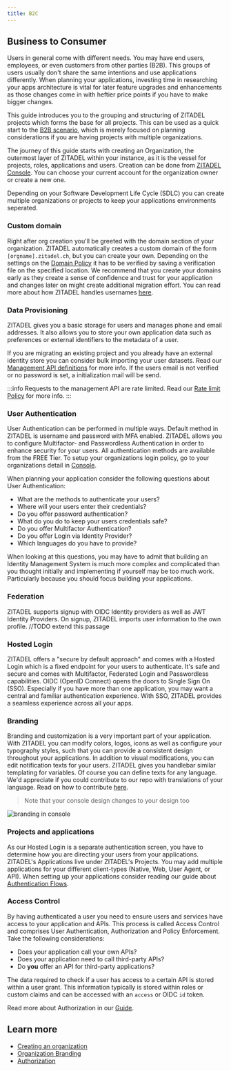 ```yaml
---
title: B2C
---
```



## Business to Consumer

Users in general come with different needs. You may have end users, employees, or even customers from other parties (B2B).
This groups of users usually don't share the same intentions and use applications differently.
When planning your applications, investing time in researching your apps architecture is vital for later feature upgrades and enhancements as those changes come in with heftier price points if you have to make bigger changes.

This guide introduces you to the grouping and structuring of ZITADEL projects which forms the base for all projects. This can be used as a quick start to the [B2B scenario](./b2b), which is merely focused on planning considerations if you are having projects with multiple organizations.

The journey of this guide starts with creating an Organization, the outermost layer of ZITADEL within your instance, as it is the vessel for projects, roles, applications and users.
Creation can be done from [ZITADEL Console](https://console.zitadel.ch/org/create). You can choose your current account for the organization owner or create a new one.

Depending on your Software Development Life Cycle (SDLC) you can create multiple organizations or projects to keep your applications environments seperated.

### Custom domain

Right after org creation you'll be greeted with the domain section of your organization.
ZITADEL automatically creates a custom domain of the form `[orgname].zitadel.ch`, but you can create your own. Depending on the settings on the [Domain Policy](../../concepts/structure/policies) it has to be verified by saving a verification file on the specified location.
We recommend that you create your domains early as they create a sense of confidence and trust for your application and changes later on might create additional migration effort.
You can read more about how ZITADEL handles usernames [here](../manage/console/organizations#how-zitadel-handles-usernames).

### Data Provisioning

ZITADEL gives you a basic storage for users and manages phone and email addresses. It also allows you to store your own application data such as preferences or external identifiers to the metadata of a user.

If you are migrating an existing project and you already have an external identity store you can consider bulk importing your user datasets.
Read our [Management API definitions](../../apis/proto/management#importhumanuser) for more info. If the users email is not verified or no password is set, a initialization mail will be send.

:::info
Requests to the management API are rate limited. Read our [Rate limit Policy](../../legal/rate-limit-policy) for more info.
:::

### User Authentication

User Authentication can be performed in multiple ways. Default method in ZITADEL is username and password with MFA enabled.
ZITADEL allows you to configure Multifactor- and Passwordless Authentication in order to enhance security for your users. All authentication methods are available from the FREE Tier.
To setup your organizations login policy, go to your organizations detail in [Console](https://console.zitadel.ch/org).

When planning your application consider the following questions about User Authentication:

- What are the methods to authenticate your users?
- Where will your users enter their credentials?
- Do you offer password authentication?
- What do you do to keep your users credentials safe?
- Do you offer Multifactor Authentication?
- Do you offer Login via Identity Provider?
- Which languages do you have to provide?

When looking at this questions, you may have to admit that building an Identity Management System is much more complex and complicated than you thought initially and implementing if yourself may be too much work.
Particularly because you should focus building your applications.

### Federation

ZITADEL supports signup with OIDC Identity providers as well as JWT Identity Providers. On signup, ZITADEL imports user information to the own profile.
//TODO extend this passage

### Hosted Login

ZITADEL offers a "secure by default approach" and comes with a Hosted Login which is a fixed endpoint for your users to authenticate.
It's safe and secure and comes with Multifactor, Federated Login and Passwordless capabilities.
OIDC (OpenID Connect) opens the doors to Single Sign On (SSO). Especially if you have more than one application, you may want a central and familiar authentication experience.
With SSO, ZITADEL provides a seamless experience across all your apps.

### Branding

<Column>
<div>

Branding and customization is a very important part of your application.
With ZITADEL you can modify colors, logos, icons as well as configure your typography styles, such that you can provide a consistent design throughout your applications.
In addition to visual modifications, you can edit notification texts for your users.
ZITADEL gives you handlebar similar templating for variables. Of course you can define texts for any language.
We'd appreciate if you could contribute to our repo with translations of your language. Read on how to contribute [here](../manage/customize/texts).

> Note that your console design changes to your design too

</div>
<img src="/img/guides/branding.jpeg" alt="branding in console"/>
</Column>

### Projects and applications

As our Hosted Login is a separate authentication screen, you have to determine how you are directing your users from your applications.
ZITADEL's Applications live under ZITADEL's Projects. You may add multiple applications for your different client-types (Native, Web, User Agent, or API). When setting up your applications consider reading our guide about [Authentication Flows](../authentication/login-users).

### Access Control

By having authenticated a user you need to ensure users and services have access to your application and APIs. This process is called Access Control and comprises User Authentication, Authorization and Policy Enforcement.
Take the following considerations:

- Does your application call your own APIs?
- Does your application need to call third-party APIs?
- Do **you** offer an API for third-party applications?

The data required to check if a user has access to a certain API is stored within a user grant. This information typically is stored within roles or custom claims and can be accessed with an `access` or OIDC `id` token.

Read more about Authorization in our [Guide](../authorization/oauth-recommended-flows).

## Learn more

- [Creating an organization](../manage/console/organizations#exercise---create-a-new-organization)
- [Organization Branding](../manage/customize/branding)
- [Authorization](../authorization/oauth-recommended-flows)
